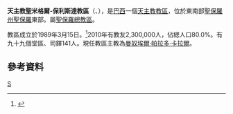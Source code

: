 {{Infobox Roman Catholic diocese
|name=奧薩斯庫
|jurisdiction=教區
|latin = Dioecesis Sancti Michaëlis Paulinensis
|image =
|caption = 聖安多尼座堂
|location = [[巴西|巴西]]
|territory = [[聖保羅州|聖保羅州]]
|population = 2,300,000
|rite = [[罗马礼|罗马礼]]
|patron = [[聖彌額爾|聖彌額爾]]
|province = 聖保羅
|established = 1989年
|cathedral =  [[聖彌額爾主教座堂_(奧薩斯庫)|聖彌額爾座堂]] 
|co-cathedral =
|leadership = 主教
|website =http://www.diocesesaomiguel.org.br/
|patriarch= 
|metropolitan = 
|ordinary = 曼奴埃爾·帕拉多·卡拉爾
|coadjutor archbishop =
|coadjutor bishop =
|auxiliary =
|emeritus =
}}
'''天主教聖米格爾-保利斯達教區'''（{{lang-la|Dioecesis Sancti Michaëlis Paulinensis}}、{{lang-pt|Diocese de São Miguel Paulista}}），是[[巴西|巴西]]一個[[天主教|天主教]][[教區|教區]]，位於東南部[[聖保羅州|聖保羅州]][[聖保羅_(巴西)|聖保羅]]東部。屬[[天主教聖保羅總教區|聖保羅總教區]]。

教區成立於1989年3月15日。<ref>{{Cite web |url=http://www.vatican.va/holy_father/john_paul_ii/apost_constitutions/documents/hf_jp-ii_apc_19890315_sancti-michaelis-paulinensis_lt.html |title=成立教區的宗座憲令 |access-date=2013-05-09 |archive-date=2014-05-17 |archive-url=https://web.archive.org/web/20140517000947/http://www.vatican.va/holy_father/john_paul_ii/apost_constitutions/documents/hf_jp-ii_apc_19890315_sancti-michaelis-paulinensis_lt.html |dead-url=no }}</ref>2010年有教友2,300,000人，佔總人口80.0%。有九十九個堂區、司鐸141人。現任教區主教為[[曼奴埃爾·帕拉多·卡拉爾|曼奴埃爾·帕拉多·卡拉爾]]。

==參考資料==
{{reflist}}
[[Category:巴西天主教教區|S]]